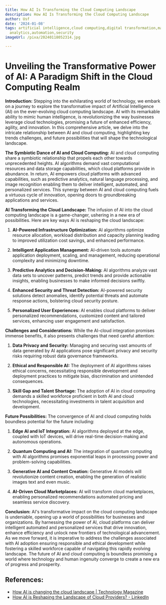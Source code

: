 ```yaml
---
title: How AI Is Transforming the Cloud Computing Landscape
description: How AI Is Transforming the Cloud Computing Landscape
author: Usf
date: '2024-01-08'
tags: artificial intelligence,cloud computing,digital transformation,machine learning,data
  analytics,automation,security
imageUrl: /pixa/20240118052314.jpg

---
```

# Unveiling the Transformative Power of  AI: A Paradigm  Shift in the Cloud Computing Realm

**Introduction:**
Stepping into the exhilarating world of technology, we embark  on a journey to  explore the transformative impact of Artificial Intelligence (AI) on the ever-evolving cloud computing landscape. AI  with its remarkable ability to mimic human intelligence, is revolutionizing the  way businesses leverage cloud technologies, promising  a future of enhanced efficiency, agility, and  innovation. In this comprehensive article, we delve into the intricate relationship between AI and cloud computing, highlighting key trends challenges, and future possibilities that will shape the technological landscape.

**The Symbiotic Dance of AI and Cloud Computing:**
AI and  cloud computing share a symbiotic relationship that propels each other towards unprecedented heights. AI algorithms demand vast  computational  resources and data storage capabilities, which cloud platforms provide in abundance. In return, AI empowers cloud platforms with advanced capabilities, such as predictive analytics, natural language processing, and image recognition enabling  them to deliver intelligent, automated, and personalized services. This  synergy between AI and cloud computing fuels  a virtuous cycle of innovation,  opening doors  to groundbreaking applications and services.

**AI Transforming the Cloud  Landscape:**
The  infusion  of AI into  the  cloud computing landscape is a game-changer, ushering in  a new era of possibilities. Here are key ways AI is reshaping  the cloud landscape:

1. **AI-Powered Infrastructure Optimization:**
   AI algorithms optimize resource allocation, workload distribution and capacity planning leading to improved utilization cost savings, and enhanced performance.

2. **Intelligent Application Management:**
    AI-driven tools automate application deployment, scaling, and  management, reducing operational complexity and minimizing downtime.

3. **Predictive Analytics and Decision-Making:**
   AI algorithms analyze vast data  sets to  uncover patterns, predict  trends and provide actionable insights, enabling businesses  to  make informed decisions swiftly.

4.  **Enhanced Security and Threat Detection:**
   AI-powered security solutions detect anomalies, identify potential threats and automate response actions, bolstering cloud  security posture.

5. **Personalized User Experiences:**
   AI enables cloud  platforms  to deliver personalized recommendations,  customized content  and tailored services, enhancing user engagement and satisfaction.

**Challenges and Considerations:**
While the AI-cloud integration promises immense benefits, it also presents challenges that need careful attention:

1. **Data Privacy and Security:**
   Managing and  securing vast amounts  of data  generated by AI applications pose significant privacy and security risks requiring robust data  governance frameworks.

2. **Ethical and Responsible AI:**
   The deployment of AI algorithms raises ethical concerns, necessitating responsible development and deployment  practices to mitigate  bias, discrimination and unintended consequences.

3. **Skill Gap and Talent Shortage:**
   The adoption of AI in cloud computing demands a skilled workforce proficient in both AI  and cloud technologies, necessitating investments in talent acquisition and development.

**Future Possibilities:**
The convergence of AI  and cloud computing holds boundless  potential for the future including:

1. **Edge AI and IoT Integration:**
   AI algorithms deployed at the edge, coupled with IoT  devices, will drive real-time  decision-making and autonomous operations.

2. **Quantum Computing and AI:**
   The integration  of quantum computing with AI algorithms promises  exponential leaps in processing power and problem-solving capabilities.

3. **Generative  AI and Content Creation:**
   Generative AI models will revolutionize content creation, enabling the  generation of realistic images text and even music.

4. **AI-Driven  Cloud Marketplaces:**
   AI will transform  cloud marketplaces, enabling personalized recommendations automated pricing and seamless service discovery.

**Conclusion:**
AI's  transformative impact on the cloud computing landscape is undeniable, opening up a world of possibilities  for businesses and organizations. By  harnessing the power of AI, cloud platforms can deliver intelligent  automated and personalized services that drive innovation, enhance efficiency and  unlock new frontiers of technological advancement. As we  move forward, it  is imperative  to address the challenges associated with AI adoption ensuring responsible and ethical development while fostering a skilled workforce capable of  navigating this rapidly evolving landscape. The future of AI and  cloud computing is  boundless promising a world where technology and human ingenuity converge to create a new era of progress and prosperity.

## References:
- [How AI is changing the cloud landscape | Technology Magazine](https://technologymagazine.com/articles/how-ai-is-changing-the-cloud-landscape)
- [How AI is Reshaping the Landscape of Cloud Providers? - LinkedIn](https://www.linkedin.com/pulse/how-ai-reshaping-landscape-cloud-providers-serge-kadjo)
